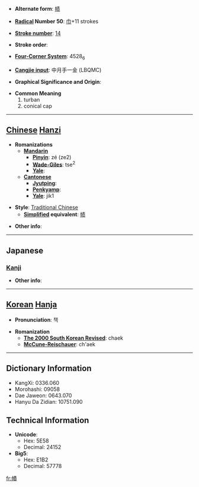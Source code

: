 * '''Alternate form''': [[帻]]

* '''[[Wiktionary:Chinese radical index| Radical]] Number 50''': [[Wiktionary:Chinese radical index 巾|巾]]+11 strokes

* '''[[Wiktionary:Chinese total strokes index|Stroke number]]''': [[Wiktionary:Chinese total strokes index 14|14]]

* '''Stroke order''': 

* '''[[Wiktionary:Chinese four corner index|Four-Corner System]]''': 4528<sub>6</sub>

* '''[[Wiktionary:Chinese Cangjie index|Cangjie input]]''': 中月手一金 (LBQMC)

* '''Graphical Significance and Origin''': 

* '''Common Meaning'''
*#turban
*# conical cap


----

== [[Chinese]] [[Hanzi]] ==

* '''Romanizations'''
** '''[[Mandarin]]'''
*** '''[[Pinyin]]''': zé (ze2)
*** '''[[Wade-Giles]]''': tse<sup>2</sup>
*** '''[[Yale]]''': 
** '''[[Cantonese]]'''
*** '''[[Jyutping]]''':
*** '''[[Penkyamp]]''': 
*** '''[[Yale]]''': jik1

* '''Style''': [[Traditional Chinese]] 
** '''[[Simplified Chinese|Simplified]] equivalent''': [[帻]]

* '''Other info''': 

----

==Japanese==
===[[Kanji]]===
{{kanji|on readings=[[さく]] (saku), [[しゃく]] (shaku)
|kun readings=[[ずきん]] (zukin)
}}

* '''Other info''':  

----

== [[Korean]] [[Hanja]] ==

* '''Pronunciation''': 책

* '''Romanization'''
** '''[[The 2000 South Korean Revised Romanization|The 2000 South Korean Revised]]''': chaek
** '''[[McCune-Reischauer]]''': ch'aek

----

== Dictionary Information ==

* KangXi: 0336.060
* Morohashi: 09058
* Dae Jaweon: 0643.070
* Hanyu Da Zidian: 10751.090

== Technical Information ==

* '''Unicode''':
** Hex: 5E58
** Decimal: 24152
* '''Big5''':
** Hex: E1B2
** Decimal: 57778

[[fr:幘]]
